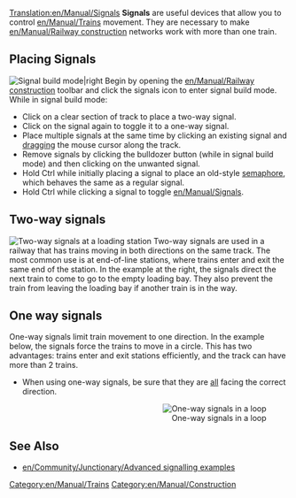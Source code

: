 [[Translation:en/Manual/Signals]]
'''Signals''' are useful devices that allow you to control [[en/Manual/Trains]] movement.  They are necessary to make [[en/Manual/Railway construction]] networks work with more than one train.

[[Category:en/Manual/Trains]]
[[Category:en/Manual/Construction]]

==Placing Signals==
[[File:en/Manual/Signals-icon2.png|none|frame|Signal build mode|right]]
Begin by opening the [[en/Manual/Railway construction]] toolbar and click the signals icon to enter signal build mode.  While in signal build mode:

*Click on a clear section of track to place a two-way signal.
*Click on the signal again to toggle it to a one-way signal. 
*Place multiple signals at the same time by clicking an existing signal and [https://www.wikipedia.org/wiki/Drag-and-drop dragging] the mouse cursor along the track.
*Remove signals by clicking the bulldozer button (while in signal build mode) and then clicking on the unwanted signal.
*Hold Ctrl while initially placing a signal to place an old-style [[en/Manual/Signals|semaphore]], which behaves the same as a regular signal.
*Hold Ctrl while clicking a signal to toggle [[en/Manual/Signals]].

==Two-way signals==
[[File:en/Manual/2-way signals.png|frame|right|Two-way signals at a loading station]]
Two-way signals are used in a railway that has trains moving in both directions on the same track.  The most common use is at end-of-line stations, where trains enter and exit the same end of the station.  In the example at the right, the signals direct the next train to come to go to the empty loading bay.  They also prevent the train from leaving the loading bay if another train is in the way.<br clear="all" />

==One way signals==
One-way signals limit train movement to one direction.  In the example below, the signals force the trains to move in a circle. This has two advantages: trains enter and exit stations efficiently, and the track can have more than 2 trains.  
*When using one-way signals, be sure that they are <u>all</u> facing the correct direction.
<div align=right>[[File:en/Manual/1-way signal loop.png|frame|none|One-way signals in a loop]]</div>

==See Also==
* [[en/Community/Junctionary/Advanced signalling examples]]